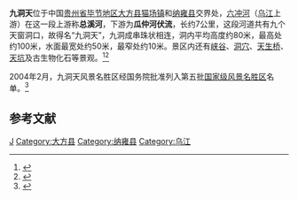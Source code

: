 {{expand|time=2013-10-26T05:00:23+00:00}}
'''九洞天'''位于中国[[贵州省|贵州省]][[毕节地区|毕节地区]][[大方县|大方县]][[猫场镇|猫场镇]]和[[纳雍县|纳雍县]]交界处，[[六冲河|六冲河]]（[[乌江|乌江]]上游）在这一段上游称'''总溪河'''，下游为'''瓜仲河伏流'''，长约7公里，这段河道共有九个天窗洞口，故得名“九洞天”，九洞成串珠状相连，洞内平均高度约80米，最高处约100米，水面最宽处约50米，最窄处约10米。景区内还有[[峡谷|峡谷]]、[[洞穴|洞穴]]、[[天生桥|天生桥]]、[[天坑|天坑]]及古生物化石等景观。<ref>{{Cite web |url=http://www.gjgy.com/jiudongtian.html |title=九洞天 |accessdate=2010-11-11 |archive-date=2010-09-03 |archive-url=https://web.archive.org/web/20100903062917/http://www.gjgy.com/jiudongtian.html |dead-url=no }}</ref><ref>{{Cite web |url=http://gzrb.gog.com.cn/system/2007/09/13/010128015.shtml |title=九洞天该“走出深闺”了 |accessdate=2010-11-11 |archive-date=2013-07-02 |archive-url=https://web.archive.org/web/20130702003415/http://gzrb.gog.com.cn/system/2007/09/13/010128015.shtml |dead-url=no }}</ref>

2004年2月，九洞天风景名胜区经国务院批准列入第五批[[国家级风景名胜区|国家级风景名胜区]]名单。<ref>{{Cite web |url=http://news.xinhuanet.com/topbrands/2009-07/05/content_11712498.htm |title=贵州九洞天风景名胜区成旅游热点 |accessdate=2010-11-11 |archive-date=2009-10-25 |archive-url=https://web.archive.org/web/20091025201323/http://news.xinhuanet.com/topbrands/2009-07/05/content_11712498.htm |dead-url=no }}</ref>

==参考文献==
{{Reflist}}
{{coord|26|57|34|N|105|20|14|E|display=title|scale:100000}}
{{DEFAULTSORT:J九}}
{{中華人民共和國國家級風景名勝區}}
[[Category:中国国家级风景名胜区|J]]
[[Category:大方县|Category:大方县]]
[[Category:纳雍县|Category:纳雍县]]
[[Category:乌江|Category:乌江]]